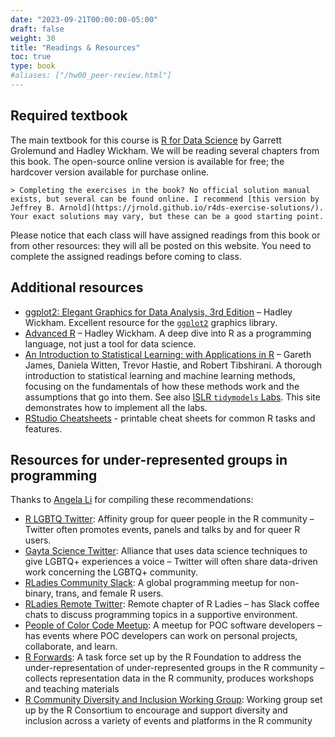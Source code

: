 ```yaml
---
date: "2023-09-21T00:00:00-05:00"
draft: false
weight: 30
title: "Readings & Resources"
toc: true
type: book
#aliases: ["/hw00_peer-review.html"]
---
```


## Required textbook

The main textbook for this course is [R for Data Science](http://r4ds.had.co.nz/) by Garrett Grolemund and Hadley Wickham. We will be reading several chapters from this book. The open-source online version is available for free; the hardcover version available for purchase online.

    > Completing the exercises in the book? No official solution manual exists, but several can be found online. I recommend [this version by Jeffrey B. Arnold](https://jrnold.github.io/r4ds-exercise-solutions/). Your exact solutions may vary, but these can be a good starting point.

Please notice that each class will have assigned readings from this book or from other resources: they will all be posted on this website. You need to complete the assigned readings before coming to class. 


## Additional resources

* [ggplot2: Elegant Graphics for Data Analysis, 3rd Edition](https://ggplot2-book.org/) -- Hadley Wickham. Excellent resource for the [`ggplot2`](https://cran.r-project.org/web/packages/ggplot2/index.html) graphics library.
* [Advanced R](https://adv-r.hadley.nz/) -- Hadley Wickham. A deep dive into R as a programming language, not just a tool for data science.
* [An Introduction to Statistical Learning: with Applications in R](https://www.statlearning.com/) -- Gareth James, Daniela Witten, Trevor Hastie, and Robert Tibshirani. A thorough introduction to statistical learning and machine learning methods, focusing on the fundamentals of how these methods work and the assumptions that go into them. See also [ISLR `tidymodels` Labs](https://emilhvitfeldt.github.io/ISLR-tidymodels-labs/). This site demonstrates how to implement all the labs.
* [RStudio Cheatsheets](https://www.rstudio.com/resources/cheatsheets/) - printable cheat sheets for common R tasks and features.
    
## Resources for under-represented groups in programming

Thanks to [Angela Li](https://angela-li.github.io/) for compiling these recommendations:

* [R LGBTQ Twitter](https://twitter.com/r_lgbtq): Affinity group for queer people in the R community -- Twitter often promotes events, panels and talks by and for queer R users. 
* [Gayta Science Twitter](https://twitter.com/gaytascience): Alliance that uses data science techniques to give LGBTQ+ experiences a voice -- Twitter will often share data-driven work concerning the LGBTQ+ community. 
* [RLadies Community Slack](http://bit.ly/rladies-slack): A global programming meetup for non-binary, trans, and female R users. 
* [RLadies Remote Twitter](https://twitter.com/RLadiesRemote): Remote chapter of R Ladies -- has Slack coffee chats to discuss programming topics in a supportive environment. 
* [People of Color Code Meetup](https://www.meetup.com/People-of-Color-Code/): A meetup for POC software developers -- has events where POC developers can work on personal projects, collaborate, and learn. 
* [R Forwards](https://forwards.github.io/): A task force set up by the R Foundation to address the under-representation of under-represented groups in the R community -- collects representation data in the R community, produces workshops and teaching materials
* [R Community Diversity and Inclusion Working Group](https://github.com/RConsortium/RCDI-WG): Working group set up by the R Consortium to encourage and support diversity and inclusion across a variety of events and platforms in the R community 
